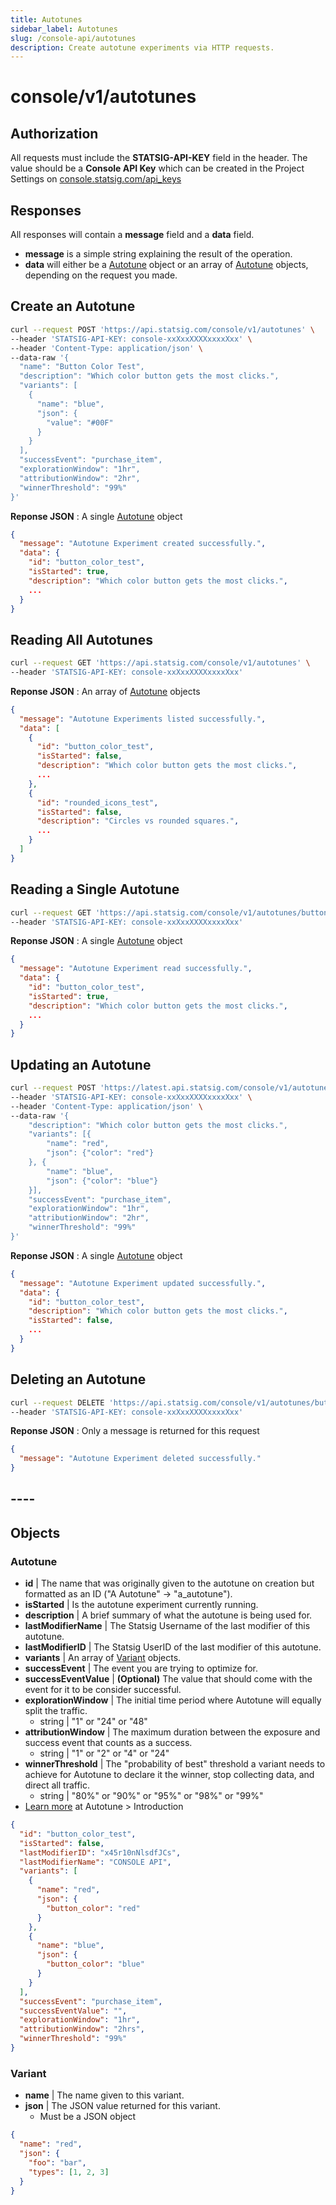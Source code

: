 ```yaml
---
title: Autotunes
sidebar_label: Autotunes
slug: /console-api/autotunes
description: Create autotune experiments via HTTP requests.
---
```


# console/v1/autotunes

<Rapidoc id="autotunes" entity="autotunes"/>

## Authorization

All requests must include the **STATSIG-API-KEY** field in the header. The value should be a **Console API Key** which can be created in the Project Settings on [console.statsig.com/api_keys](https://console.statsig.com/api_keys)

## Responses

All responses will contain a **message** field and a **data** field.

- **message** is a simple string explaining the result of the operation.
- **data** will either be a [Autotune](#autotune-object) object or an array of [Autotune](#autotune-object) objects, depending on the request you made.

## Create an Autotune

```bash
curl --request POST 'https://api.statsig.com/console/v1/autotunes' \
--header 'STATSIG-API-KEY: console-xxXxxXXXXxxxxXxx' \
--header 'Content-Type: application/json' \
--data-raw '{
  "name": "Button Color Test",
  "description": "Which color button gets the most clicks.",
  "variants": [
    {
      "name": "blue",
      "json": {
        "value": "#00F"
      }
    }
  ],
  "successEvent": "purchase_item",
  "explorationWindow": "1hr",
  "attributionWindow": "2hr",
  "winnerThreshold": "99%"
}'
```

**Reponse JSON** : A single [Autotune](#autotune-object) object

```json
{
  "message": "Autotune Experiment created successfully.",
  "data": {
    "id": "button_color_test",
    "isStarted": true,
    "description": "Which color button gets the most clicks.",
    ...
  }
}
```

## Reading All Autotunes

```bash
curl --request GET 'https://api.statsig.com/console/v1/autotunes' \
--header 'STATSIG-API-KEY: console-xxXxxXXXXxxxxXxx'
```

**Reponse JSON** : An array of [Autotune](#autotune-object) objects

```json
{
  "message": "Autotune Experiments listed successfully.",
  "data": [
    {
      "id": "button_color_test",
      "isStarted": false,
      "description": "Which color button gets the most clicks.",
      ...
    },
    {
      "id": "rounded_icons_test",
      "isStarted": false,
      "description": "Circles vs rounded squares.",
      ...
    }
  ]
}
```

## Reading a Single Autotune

```bash
curl --request GET 'https://api.statsig.com/console/v1/autotunes/button_color_test' \
--header 'STATSIG-API-KEY: console-xxXxxXXXXxxxxXxx'
```

**Reponse JSON** : A single [Autotune](#autotune-object) object

```json
{
  "message": "Autotune Experiment read successfully.",
  "data": {
    "id": "button_color_test",
    "isStarted": true,
    "description": "Which color button gets the most clicks.",
    ...
  }
}
```

## Updating an Autotune

```bash
curl --request POST 'https://latest.api.statsig.com/console/v1/autotunes/button_color_test' \
--header 'STATSIG-API-KEY: console-xxXxxXXXXxxxxXxx' \
--header 'Content-Type: application/json' \
--data-raw '{
    "description": "Which color button gets the most clicks.",
    "variants": [{
        "name": "red",
        "json": {"color": "red"}
    }, {
        "name": "blue",
        "json": {"color": "blue"}
    }],
    "successEvent": "purchase_item",
    "explorationWindow": "1hr",
    "attributionWindow": "2hr",
    "winnerThreshold": "99%"
}'
```

**Reponse JSON** : A single [Autotune](#autotune-object) object

```json
{
  "message": "Autotune Experiment updated successfully.",
  "data": {
    "id": "button_color_test",
    "description": "Which color button gets the most clicks.",
    "isStarted": false,
    ...
  }
}
```

## Deleting an Autotune

```bash
curl --request DELETE 'https://api.statsig.com/console/v1/autotunes/button_color_test' \
--header 'STATSIG-API-KEY: console-xxXxxXXXXxxxxXxx'
```

**Reponse JSON** : Only a message is returned for this request

```json
{
  "message": "Autotune Experiment deleted successfully."
}
```

## ----

## Objects

<a name="autotune-object"></a>

### Autotune

- **id** | The name that was originally given to the autotune on creation but formatted as an ID ("A Autotune" -> "a_autotune").
- **isStarted** | Is the autotune experiment currently running.
- **description** | A brief summary of what the autotune is being used for.
- **lastModifierName** | The Statsig Username of the last modifier of this autotune.
- **lastModifierID** | The Statsig UserID of the last modifier of this autotune.
- **variants** | An array of [Variant](#variant-object) objects.
- **successEvent** | The event you are trying to optimize for.
- **successEventValue** | **(Optional)** The value that should come with the event for it to be consider successful.
- **explorationWindow** | The initial time period where Autotune will equally split the traffic.
  - string | "1" or "24" or "48"
- **attributionWindow** | The maximum duration between the exposure and success event that counts as a success.
  - string | "1" or "2" or "4" or "24"
- **winnerThreshold** | The "probability of best" threshold a variant needs to achieve for Autotune to declare it the winner, stop collecting data, and direct all traffic.
  - string | "80%" or "90%" or "95%" or "98%" or "99%"
- [Learn more](/autotune) at Autotune > Introduction

```json
{
  "id": "button_color_test",
  "isStarted": false,
  "lastModifierID": "x45r10nNlsdfJCs",
  "lastModifierName": "CONSOLE API",
  "variants": [
    {
      "name": "red",
      "json": {
        "button_color": "red"
      }
    },
    {
      "name": "blue",
      "json": {
        "button_color": "blue"
      }
    }
  ],
  "successEvent": "purchase_item",
  "successEventValue": "",
  "explorationWindow": "1hr",
  "attributionWindow": "2hrs",
  "winnerThreshold": "99%"
}
```

<a name="variant-object"></a>

### Variant

- **name** | The name given to this variant.
- **json** | The JSON value returned for this variant.
  - Must be a JSON object

```json
{
  "name": "red",
  "json": {
    "foo": "bar",
    "types": [1, 2, 3]
  }
}
```
